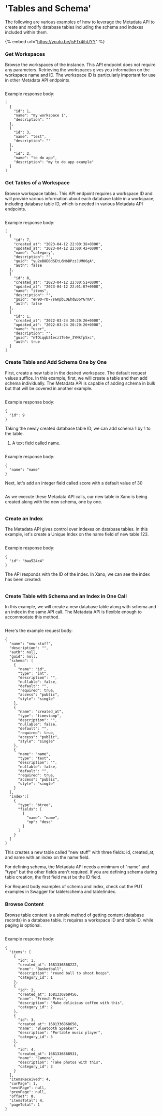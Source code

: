 # 'Tables and Schema'

The following are various examples of how to leverage the Metadata API to create and modify database tables including the schema and indexes included within them.

{% embed url="https://youtu.be/jsFTr4ihUYY" %}

### Get Workspaces

Browse the workspaces of the instance. This API endpoint does not require any parameters. Retrieving the workspaces gives you information on the workspace name and ID. The workspace ID is particularly important for use in other Metadata API endpoints.

<figure><img src="../..//assets/CleanShot 2023-04-12 at 14.54.55@2x.png" alt="" /><figcaption></figcaption></figure>

Example response body:

```
[
  {
    "id": 1,
    "name": "my workspace 1",
    "description": ""
  },
  {
    "id": 3,
    "name": "test",
    "description": ""
  },
  {
    "id": 2,
    "name": "to do app",
    "description": "my to do app example"
  }
]
```

### Get Tables of a Workspace

Browse workspace tables. This API endpoint requires a workspace ID and will provide various information about each database table in a workspace, including database table ID, which is needed in various Metadata API endpoints.

<figure><img src="../..//assets/CleanShot 2023-04-12 at 15.19.51.png" alt="" /><figcaption></figcaption></figure>

Example response body:

```
[
  {
    "id": 7,
    "created_at": "2023-04-12 22:00:38+0000",
    "updated_at": "2023-04-12 22:00:42+0000",
    "name": "category",
    "description": "",
    "guid": "yu2eB8E0dSEtL6MbBPzzJUM06gA",
    "auth": false
  },
  {
    "id": 8,
    "created_at": "2023-04-12 22:00:51+0000",
    "updated_at": "2023-04-12 22:01:07+0000",
    "name": "items",
    "description": "",
    "guid": "eP9O-rD-7sGKpbLOEhdED6YGrmA",
    "auth": false
  },
  {
    "id": 1,
    "created_at": "2022-03-24 20:20:26+0000",
    "updated_at": "2022-03-24 20:20:26+0000",
    "name": "user",
    "description": "",
    "guid": "nTOiqqb31ecz1Te6v_3YMkfp5xc",
    "auth": true
  }
]
```

### Create Table and Add Schema One by One

First, create a new table in the desired workspace. The default request values suffice. In this example, first, we will create a table and then add schema individually. The Metadata API is capable of adding schema in bulk but that will be covered in another example.

<figure><img src="../..//assets/CleanShot 2023-04-12 at 15.40.34@2x.png" alt="" /><figcaption></figcaption></figure>

Example response body:

```
{
  "id": 9
}
```

Taking the newly created database table ID, we can add schema 1 by 1 to the table.

1. A text field called name.

<figure><img src="../..//assets/CleanShot 2023-04-12 at 16.05.20@2x.png" alt="" /><figcaption></figcaption></figure>

Example response body:

```
{
  "name": "name"
}
```

Next, let's add an integer field called score with a default value of 30

<figure><img src="../..//assets/CleanShot 2023-04-12 at 16.15.51@2x.png" alt="" /><figcaption></figcaption></figure>

As we execute these Metadata API calls, our new table in Xano is being created along with the new schema, one by one.

<figure><img src="../..//assets/CleanShot 2023-04-12 at 16.24.07.png" alt="" /><figcaption></figcaption></figure>

### Create an Index

The Metadata API gives control over indexes on database tables. In this example, let's create a Unique Index on the name field of new table 123.

<figure><img src="../..//assets/CleanShot 2023-04-12 at 16.27.18.png" alt="" /><figcaption></figcaption></figure>

Example response body:

```
{
  "id": "baa524c4"
}
```

The API responds with the ID of the index. In Xano, we can see the index has been created:

<figure><img src="../..//assets/CleanShot 2023-04-12 at 16.27.52.png" alt="" /><figcaption></figcaption></figure>

### Create Table with Schema and an Index in One Call

In this example, we will create a new database table along with schema and an index in the same API call. The Metadata API is flexible enough to accommodate this method.

<figure><img src="../..//assets/CleanShot 2023-04-12 at 17.10.58@2x.png" alt="" /><figcaption></figcaption></figure>

Here's the example request body:

```
{
  "name": "new stuff",
  "description": "",
  "auth": null,
  "guid": null,
  "schema": [
    {
      "name": "id",
      "type": "int",
      "description": "",
      "nullable": false,
      "default": "",
      "required": true,
      "access": "public",
      "style": "single"
    },
    {
      "name": "created_at",
      "type": "timestamp",
      "description": "",
      "nullable": false,
      "default": "",
      "required": true,
      "access": "public",
      "style": "single"
    },
    {
      "name": "name",
      "type": "text",
      "description": "",
      "nullable": false,
      "default": "",
      "required": true,
      "access": "public",
      "style": "single"
    }
  ],
  "index":[
    {
      "type": "btree",
      "fields": [
        {
          "name": "name",
          "op": "desc"
        }
      ]
    }
  ]
}
```

This creates a new table called "new stuff" with three fields: id, created\_at, and name with an index on the name field.

<Info>

For defining schema, the Metadata API needs a minimum of "name" and "type" but the other fields aren't required. If you are defining schema during table creation, the first field must be the ID field.

For Request body examples of schema and index, check out the PUT examples in Swagger for table/schema and table/index.&#x20;

</Info>

### Browse Content

Browse table content is a simple method of getting content (database records) in a database table.  It requires a workspace ID and table ID, while paging is optional.

<figure><img src="../..//assets/CleanShot 2023-04-12 at 17.29.24.png" alt="" /><figcaption></figcaption></figure>

Example response body:

```
{
  "items": [
    {
      "id": 1,
      "created_at": 1681336868222,
      "name": "Basketball",
      "description": "round ball to shoot hoops",
      "category_id": 1
    },
    {
      "id": 2,
      "created_at": 1681336868456,
      "name": "French Press",
      "description": "Make delicious coffee with this",
      "category_id": 2
    },
    {
      "id": 3,
      "created_at": 1681336868658,
      "name": "Bluetooth Speaker",
      "description": "Portable music player",
      "category_id": 3
    },
    {
      "id": 4,
      "created_at": 1681336868931,
      "name": "Camera",
      "description": "Take photos with this",
      "category_id": 3
    }
  ],
  "itemsReceived": 4,
  "curPage": 1,
  "nextPage": null,
  "prevPage": null,
  "offset": 0,
  "itemsTotal": 4,
  "pageTotal": 1
}
```

###
